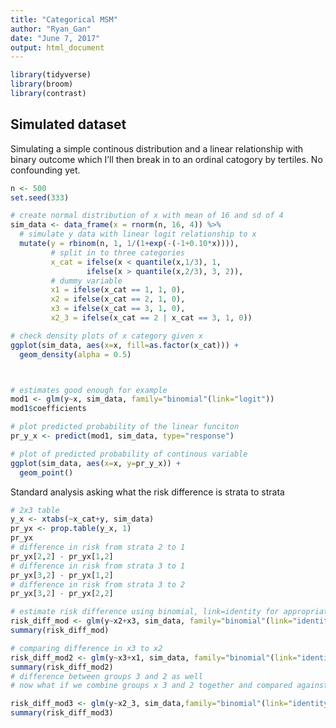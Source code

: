 ```yaml
---
title: "Categorical MSM"
author: "Ryan_Gan"
date: "June 7, 2017"
output: html_document
---
```


```r
library(tidyverse)
library(broom)
library(contrast)
```

## Simulated dataset

Simulating a simple continous distribution and a linear relationship with binary outcome which I'll then break in to an ordinal catogory by tertiles. No confounding yet.

```r
n <- 500
set.seed(333)

# create normal distribution of x with mean of 16 and sd of 4
sim_data <- data_frame(x = rnorm(n, 16, 4)) %>% 
  # simulate y data with linear logit relationship to x
  mutate(y = rbinom(n, 1, 1/(1+exp(-(-1+0.10*x)))),
         # split in to three categories
         x_cat = ifelse(x < quantile(x,1/3), 1,
                 ifelse(x > quantile(x,2/3), 3, 2)),
         # dummy variable
         x1 = ifelse(x_cat == 1, 1, 0),
         x2 = ifelse(x_cat == 2, 1, 0),
         x3 = ifelse(x_cat == 3, 1, 0),
         x2_3 = ifelse(x_cat == 2 | x_cat == 3, 1, 0))
```

  
```r
# check density plots of x category given x
ggplot(sim_data, aes(x=x, fill=as.factor(x_cat))) +
  geom_density(alpha = 0.5)



# estimates good enough for example
mod1 <- glm(y~x, sim_data, family="binomial"(link="logit"))
mod1$coefficients

# plot predicted probability of the linear funciton
pr_y_x <- predict(mod1, sim_data, type="response")

# plot of predicted probability of continous variable
ggplot(sim_data, aes(x=x, y=pr_y_x)) +
  geom_point()

```

Standard analysis asking what the risk difference is strata to strata

```r
# 2x3 table
y_x <- xtabs(~x_cat+y, sim_data)
pr_yx <- prop.table(y_x, 1)
pr_yx
# difference in risk from strata 2 to 1
pr_yx[2,2] - pr_yx[1,2]
# difference in risk from strata 3 to 1
pr_yx[3,2] - pr_yx[1,2]
# difference in risk from strata 3 to 2
pr_yx[3,2] - pr_yx[2,2]

# estimate risk difference using binomial, link=identity for appropriate SE
risk_diff_mod <- glm(y~x2+x3, sim_data, family="binomial"(link="identity"))
summary(risk_diff_mod)

# comparing difference in x3 to x2
risk_diff_mod2 <- glm(y~x3+x1, sim_data, family="binomial"(link="identity"))
summary(risk_diff_mod2)
# difference between groups 3 and 2 as well
# now what if we combine groups x 3 and 2 together and compared against 1

risk_diff_mod3 <- glm(y~x2_3, sim_data,family="binomial"(link="identity"))
summary(risk_diff_mod3)


```
